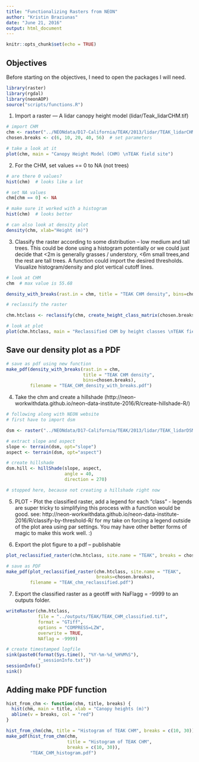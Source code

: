 ```yaml
---
title: "Functionalizing Rasters from NEON"
author: "Kristin Braziunas"
date: "June 21, 2016"
output: html_document
---
```


```r
knitr::opts_chunk$set(echo = TRUE)
```

## Objectives

Before starting on the objectives, I need to open the packages I will need.

```r

library(raster)
library(rgdal)
library(neonAOP)
source("scripts/functions.R")

```

1. Import a raster — A lidar canopy height model (lidar/Teak_lidarCHM.tif)

```r

# import CHM
chm <- raster("../NEONdata/D17-California/TEAK/2013/lidar/TEAK_lidarCHM.tif")
chosen.breaks <- c(6, 10, 20, 40, 56)  # set parameters

# take a look at it
plot(chm, main = "Canopy Height Model (CHM) \nTEAK field site")

```

2. For the CHM, set values == 0 to NA (not trees)

```r

# are there 0 values?
hist(chm)  # looks like a lot

# set NA values
chm[chm == 0] <- NA

# make sure it worked with a histogram
hist(chm)  # looks better

# can also look at density plot
density(chm, xlab="Height (m)")

```

3. Classify the raster according to some distribution – low medium and tall trees. This could be done using a histogram potentially or we could just decide that <2m is generally grasses / understory, <6m small trees,and the rest are tall trees. A function could import the desired thresholds. Visualize histogram/density and plot vertical cutoff lines.

```r

# look at CHM
chm  # max value is 55.68

density_with_breaks(rast.in = chm, title = "TEAK CHM density", bins=chosen.breaks)

# reclassify the raster

chm.htclass <- reclassify(chm, create_height_class_matrix(chosen.breaks))

# look at plot
plot(chm.htclass, main = "Reclassified CHM by height classes \nTEAK field site")

```


## Save our density plot as a PDF

```r

# save as pdf using new function
make_pdf(density_with_breaks(rast.in = chm, 
                             title = "TEAK CHM density", 
                             bins=chosen.breaks), 
         filename = "TEAK_CHM_density_with_breaks.pdf")

```

4. Take the chm and create a hillshade (http://neon-workwithdata.github.io/neon-data-institute-2016/R/create-hillshade-R/)

```r

# following along with NEON website
# first have to import dsm

dsm <- raster("../NEONdata/D17-California/TEAK/2013/lidar/TEAK_lidarDSM.tif")

# extract slope and aspect
slope <- terrain(dsm, opt="slope")
aspect <- terrain(dsm, opt="aspect")

# create hillshade
dsm.hill <- hillShade(slope, aspect,
                      angle = 40,
                      direction = 270)

# stopped here, because not creating a hillshade right now

```

5. PLOT - Plot the classified raster, add a legend for each “class” - legends are super tricky to simplifying this process with a function would be good.  see: http://neon-workwithdata.github.io/neon-data-institute-2016/R/classify-by-threshold-R/  for my take on forcing a legend outside of the plot area using par settings. You may have other better forms of magic to make this work well. :)

6. Export the plot figure to a pdf – publishable


```r

plot_reclassified_raster(chm.htclass, site.name = "TEAK", breaks = chosen.breaks)

```

```r

# save as PDF
make_pdf(plot_reclassified_raster(chm.htclass, site.name = "TEAK",
                                  breaks=chosen.breaks),
         filename = "TEAK_chm_reclassified.pdf")

```


7. Export the classified raster as a geotiff with NaFlagg = -9999 to an outputs folder.

```r

writeRaster(chm.htclass,
            file = "../outputs/TEAK/TEAK_CHM_classified.tif",
            format = "GTiff",
            options = "COMPRESS=LZW", 
            overwrite = TRUE,
            NAflag = -9999)

```

```r

# create timestamped logfile
sink(paste0(format(Sys.time(), "%Y-%m-%d_%H%M%S"),
            "_sessionInfo.txt"))
sessionInfo()
sink()

```

## Adding make PDF function

```r

hist_from_chm <- function(chm, title, breaks) {
  hist(chm, main = title, xlab = "Canopy heights (m)")
  abline(v = breaks, col = "red")
}

hist_from_chm(chm, title = "Histogram of TEAK CHM", breaks = c(10, 30))
make_pdf(hist_from_chm(chm, 
                       title = "Histogram of TEAK CHM", 
                       breaks = c(10, 30)), 
         "TEAK_CHM_histogram.pdf")

```

